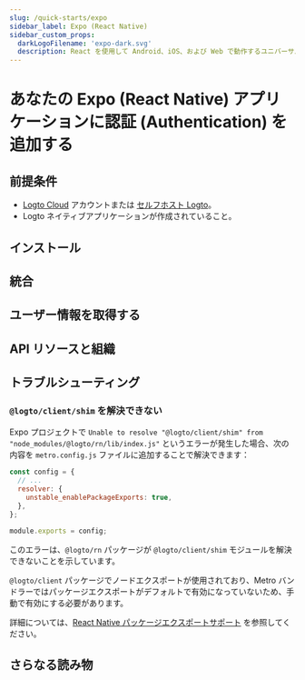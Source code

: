 ```yaml
---
slug: /quick-starts/expo
sidebar_label: Expo (React Native)
sidebar_custom_props:
  darkLogoFilename: 'expo-dark.svg'
  description: React を使用して Android、iOS、および Web で動作するユニバーサルネイティブアプリを作成します。
---
```




# あなたの Expo (React Native) アプリケーションに認証 (Authentication) を追加する

<GuideTip />

## 前提条件

- [Logto Cloud](https://cloud.logto.io) アカウントまたは [セルフホスト Logto](/introduction/set-up-logto-oss)。
- Logto ネイティブアプリケーションが作成されていること。

## インストール

<Installation />

## 統合

<Integration />

## ユーザー情報を取得する

<GetUserInformation />

## API リソースと組織

<ApiResources />

## トラブルシューティング

### `@logto/client/shim` を解決できない

Expo プロジェクトで `Unable to resolve "@logto/client/shim" from "node_modules/@logto/rn/lib/index.js"` というエラーが発生した場合、次の内容を `metro.config.js` ファイルに追加することで解決できます：

```js title="metro.config.js"
const config = {
  // ...
  resolver: {
    unstable_enablePackageExports: true,
  },
};

module.exports = config;
```

このエラーは、`@logto/rn` パッケージが `@logto/client/shim` モジュールを解決できないことを示しています。

`@logto/client` パッケージでノードエクスポートが使用されており、Metro バンドラーではパッケージエクスポートがデフォルトで有効になっていないため、手動で有効にする必要があります。

詳細については、[React Native パッケージエクスポートサポート](https://reactnative.dev/blog/2023/06/21/package-exports-support#enabling-package-exports-beta) を参照してください。

## さらなる読み物

<FurtherReadings />
